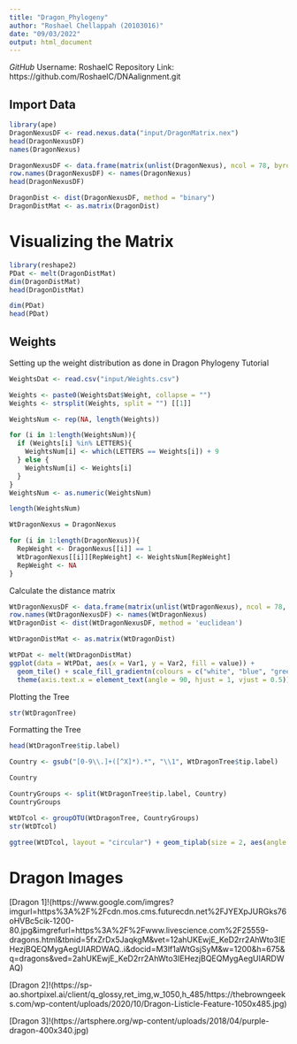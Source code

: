 ```yaml
---
title: "Dragon_Phylogeny"
author: "Roshael Chellappah (20103016)"
date: "09/03/2022"
output: html_document
---
```


*GitHub*
Username: RoshaelC
Repository Link: https://github.com/RoshaelC/DNAalignment.git 

## Import Data
```r
library(ape)
DragonNexusDF <- read.nexus.data("input/DragonMatrix.nex")
head(DragonNexusDF)
names(DragonNexus)

DragonNexusDF <- data.frame(matrix(unlist(DragonNexus), ncol = 78, byrow = T))
row.names(DragonNexusDF) <- names(DragonNexus)
head(DragonNexusDF)

DragonDist <- dist(DragonNexusDF, method = "binary")
DragonDistMat <- as.matrix(DragonDist)
```

# Visualizing the Matrix
```r
library(reshape2)
PDat <- melt(DragonDistMat)
dim(DragonDistMat)
head(DragonDistMat)

dim(PDat)
head(PDat)
```
## Weights
Setting up the weight distribution as done in Dragon Phylogeny Tutorial
```r
WeightsDat <- read.csv("input/Weights.csv")

Weights <- paste0(WeightsDat$Weight, collapse = "")
Weights <- strsplit(Weights, split = "") [[1]]

WeightsNum <- rep(NA, length(Weights))

for (i in 1:length(WeightsNum)){
  if (Weights[i] %in% LETTERS){
    WeightsNum[i] <- which(LETTERS == Weights[i]) + 9
  } else {
    WeightsNum[i] <- Weights[i]
  }
}
WeightsNum <- as.numeric(WeightsNum)

length(WeightsNum)

WtDragonNexus = DragonNexus

for (i in 1:length(DragonNexus)){
  RepWeight <- DragonNexus[[i]] == 1
  WtDragonNexus[[i]][RepWeight] <- WeightsNum[RepWeight]
  RepWeight <- NA
}
```

Calculate the distance matrix
```r
WtDragonNexusDF <- data.frame(matrix(unlist(WtDragonNexus), ncol = 78, byrow = T))
row.names(WtDragonNexusDF) <- names(WtDragonNexus)
WtDragonDist <- dist(WtDragonNexusDF, method = 'euclidean')

WtDragonDistMat <- as.matrix(WtDragonDist)

WtPDat <- melt(WtDragonDistMat)
ggplot(data = WtPDat, aes(x = Var1, y = Var2, fill = value)) +
  geom_tile() + scale_fill_gradientn(colours = c("white", "blue", "green", "red")) +
  theme(axis.text.x = element_text(angle = 90, hjust = 1, vjust = 0.5))
```

Plotting the Tree
```r
str(WtDragonTree)
```

Formatting the Tree
```r
head(WtDragonTree$tip.label)

Country <- gsub("[0-9\\.]+([^X]*).*", "\\1", WtDragonTree$tip.label)

Country

CountryGroups <- split(WtDragonTree$tip.label, Country)
CountryGroups

WtDTcol <- groupOTU(WtDragonTree, CountryGroups)
str(WtDTcol)

ggtree(WtDTcol, layout = "circular") + geom_tiplab(size = 2, aes(angle = angle)) + geom_highlight(node = 43, fill = "purple") + geom_highlight(node = 42, fill = "khaki3") + geom_highlight(node = 5, fill = "darkorange2") + xlim(-50, NA)
```
# Dragon Images
[Dragon 1]!(https://www.google.com/imgres?imgurl=https%3A%2F%2Fcdn.mos.cms.futurecdn.net%2FJYEXpJURGks76oHVBc5cik-1200-80.jpg&imgrefurl=https%3A%2F%2Fwww.livescience.com%2F25559-dragons.html&tbnid=5fxZrDx5JaqkgM&vet=12ahUKEwjE_KeD2rr2AhWto3IEHezjBQEQMygAegUIARDWAQ..i&docid=M3lf1aWtGsjSyM&w=1200&h=675&q=dragons&ved=2ahUKEwjE_KeD2rr2AhWto3IEHezjBQEQMygAegUIARDWAQ)

[Dragon 2]!(https://sp-ao.shortpixel.ai/client/q_glossy,ret_img,w_1050,h_485/https://thebrowngeeks.com/wp-content/uploads/2020/10/Dragon-Listicle-Feature-1050x485.jpg)

[Dragon 3]!(https://artsphere.org/wp-content/uploads/2018/04/purple-dragon-400x340.jpg)



